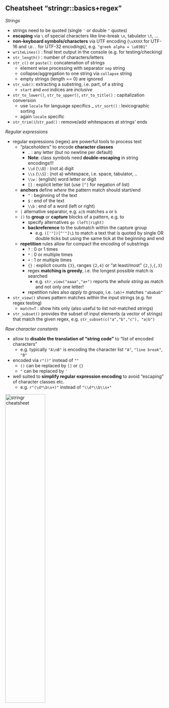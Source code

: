 
## Cheatsheet "stringr::basics+regex"

*Strings*

- strings need to be quoted (single `'` or double `"` quotes)
- **escaping** via `\` of special characters like line-break `\n`, tabulator `\t`, ...
- **non-keyboard symbols/characters** via UTF encoding (`\uXXXX` for UTF-16 and `\U..` for UTF-32 encodings), e.g. `"greek alpha = \u03B1"`
- `writeLines()` : final text output in the console (e.g. for testing/checking)
- `str_length()` : number of characters/letters
- `str_c()` or `paste()`: concatenation of strings
  - element wise processing with separator `sep` string
  - collapse/aggregation to one string via `collapse` string
  - empty strings (length == 0) are ignored
- `str_sub()`: extracting a *sub*string, i.e. part, of a string
  - `start` and `end` indices are *inclusive*
- `str_to_lower()`, `str_to_upper()`, `str_to_title()` : capitalization conversion
  - use `locale` for language specifics
_ `str_sort()` : lexicographic sorting
  - again `locale` specific
- `str_trim()`/`str_pad()` : remove/add whitespaces at strings' ends

*Regular expressions*

- regular expressions (regex) are powerful tools to process text
  - "placeholders" to encode **character classes**
    - `.` : any letter (but no newline per default)
    - **Note**: class symbols need **double-escaping** in string encodings!!!
    - `\\d` (`\\D`) : (not a) digit 
    - `\\s` (`\\S`) : (not a) whitespace, i.e. space, tabulator, ..
    - `\\w` : (english) word letter or digit
    - `[]` : explicit letter list (use `[^]` for negation of list)
  - **anchors** define *where* the pattern match should start/end
    - `^` : beginning of the text
    - `$` : end of the text
    - `\\b` : end of a word (left or right)
  - `|` alternative separator, e.g. `a|b` matches `a` or `b`
  - `()` to **group** or **capture** blocks of a pattern, e.g. to 
    - specify alternatives `go (left|right)`
    - **backreference** to the submatch within the capture group
      - e.g. `(['"])[^'"]\1` to match a text that is quoted by single OR double ticks but using the same tick at the beginning and end
  - **repetition** rules allow for compact the encoding of substrings
    - `?` : 0 or 1 times
    - `*` : 0 or multiple times
    - `+` : 1 or multiple times
    - `{}` : explicit counts `{3}`, ranges `{2,4}` or "at least/most" `{2,}`,`{,3}`
    - regex **matching is greedy**, i.e. the longest possible match is searched
      - e.g. `str_view("aaaa","a+")` reports the *whole string* as match and not only one letter!
    - repetition rules also *apply to groups*, i.e. `(ab)+` matches `"ababab"`
- `str_view()` shows pattern matches within the input strings (e.g. for regex testing)
  - `match=T` : show hits only (also useful to list not-matched strings)
- `str_subset()` provides the subset of input elements (a vector of strings) that match the given regex, e.g. `str_subset(c("a","b","c"), "a|b")`

*Raw character constants*

- allow to **disable the translation of "string code"** to "list of encoded characters"
  - e.g. typically `"A\nB"` is encoding the character list `"A"`, `"line break"`, `"B"`
- encoded via `r"()"` instead of `""`
  - `()` can be replaced by `[]` or `{}`
  - `"` can be replaced by `'`
- well suited to **simplify regular expression encoding** to avoid "escaping" of character classes etc.
  - e.g. `r"(\d*\b\s+)"` instead of `"\\d*\\b\\s+"`


[![stringr cheatsheet](https://raw.githubusercontent.com/rstudio/cheatsheets/main/pngs/thumbnails/strings-cheatsheet-thumbs.png){width="50%"}](https://raw.githubusercontent.com/rstudio/cheatsheets/main/strings.pdf)

